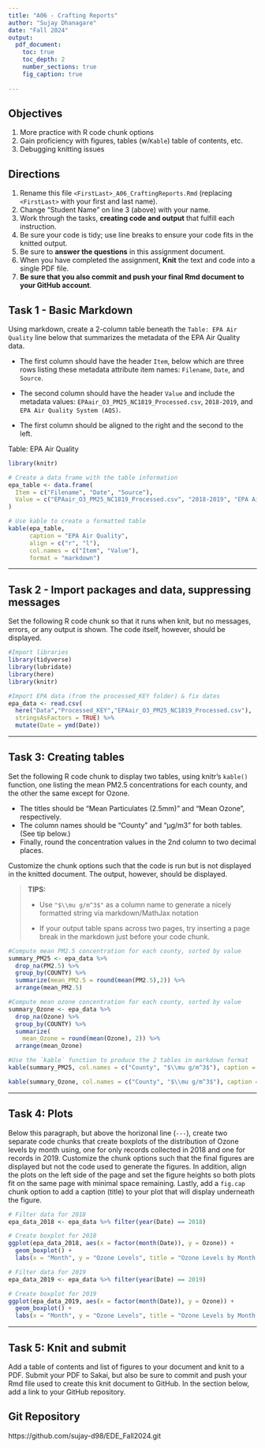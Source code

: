 ```yaml
---
title: "A06 - Crafting Reports"
author: "Sujay Dhanagare"
date: "Fall 2024"
output:
  pdf_document:
    toc: true
    toc_depth: 2
    number_sections: true
    fig_caption: true
  
---
```


## Objectives {-}

1.  More practice with R code chunk options
2.  Gain proficiency with figures, tables (w/`Kable`) table of contents, etc.
3.  Debugging knitting issues

## Directions {-}

1.  Rename this file `<FirstLast>_A06_CraftingReports.Rmd` (replacing `<FirstLast>` with your first and last name).
2.  Change "Student Name" on line 3 (above) with your name.
3.  Work through the tasks, **creating code and output** that fulfill each instruction.
4.  Be sure your code is tidy; use line breaks to ensure your code fits in the knitted output.
5.  Be sure to **answer the questions** in this assignment document.
6.  When you have completed the assignment, **Knit** the text and code into a single PDF file.
7.  **Be sure that you also commit and push your final Rmd document to your GitHub account**.

## Task 1 - Basic Markdown {-}

Using markdown, create a 2-column table beneath the `Table: EPA Air Quality` line below that summarizes the metadata of the EPA Air Quality data.

- The first column should have the header `Item`, below which are three rows listing these metadata attribute item names: `Filename`, `Date`, and `Source`.

- The second column should have the header `Value` and include the metadata values: `EPAair_O3_PM25_NC1819_Processed.csv`, `2018-2019`, and `EPA Air Quality System (AQS)`.

- The first column should be aligned to the right and the second to the left.

Table: EPA Air Quality


```r
library(knitr)

# Create a data frame with the table information
epa_table <- data.frame(
  Item = c("Filename", "Date", "Source"),
  Value = c("EPAair_O3_PM25_NC1819_Processed.csv", "2018-2019", "EPA Air Quality System (AQS)")
)

# Use kable to create a formatted table
kable(epa_table, 
      caption = "EPA Air Quality",
      align = c("r", "l"),
      col.names = c("Item", "Value"),
      format = "markdown")
```
---

## Task 2 - Import packages and data, suppressing messages {-}

Set the following R code chunk so that it runs when knit, but no messages, errors, or any output is shown. The code itself, however, should be displayed.

```r
#Import libraries
library(tidyverse)
library(lubridate)
library(here)
library(knitr)

#Import EPA data (from the processed_KEY folder) & fix dates
epa_data <- read.csv(
  here("Data","Processed_KEY","EPAair_O3_PM25_NC1819_Processed.csv"),
  stringsAsFactors = TRUE) %>% 
  mutate(Date = ymd(Date))
```

---

## Task 3: Creating tables {-}

Set the following R code chunk to display two tables, using knitr's `kable()` function, one listing the mean PM2.5 concentrations for each county, and the other the same except for Ozone. 

-   The titles should be "Mean Particulates (2.5mm)" and "Mean Ozone", respectively. 
-   The column names should be "County" and "µg/m3" for both tables. (See tip below.)
-   Finally, round the concentration values in the 2nd column to two decimal places.

Customize the chunk options such that the code is run but is not displayed in the knitted document. The output, however, should be displayed.

> **TIPS:**
>
> -   Use `"$\\mu g/m^3$"` as a column name to generate a nicely formatted string via markdown/MathJax notation
>
> -   If your output table spans across two pages, try inserting a page break in the markdown just before your code chunk.

\newpage
```r
#Compute mean PM2.5 concentration for each county, sorted by value
summary_PM25 <- epa_data %>% 
  drop_na(PM2.5) %>% 
  group_by(COUNTY) %>% 
  summarize(mean_PM2.5 = round(mean(PM2.5),2)) %>% 
  arrange(mean_PM2.5)

#Compute mean ozone concentration for each county, sorted by value
summary_Ozone <- epa_data %>% 
  drop_na(Ozone) %>% 
  group_by(COUNTY) %>% 
  summarize(
    mean_Ozone = round(mean(Ozone), 2)) %>% 
  arrange(mean_Ozone)

#Use the `kable` function to produce the 2 tables in markdown format
kable(summary_PM25, col.names = c("County", "$\\mu g/m^3$"), caption = "Mean Particulates (2.5mm)")

kable(summary_Ozone, col.names = c("County", "$\\mu g/m^3$"), caption = "Mean Ozone")

```

---

## Task 4: Plots {-}

Below this paragraph, but above the horizonal line (`---`), create two separate code chunks that create boxplots of the distribution of Ozone levels by month using, one for only records collected in 2018 and one for records in 2019. Customize the chunk options such that the final figures are displayed but not the code used to generate the figures. In addition, align the plots on the left side of the page and set the figure heights so both plots fit on the same page with minimal space remaining. Lastly, add a `fig.cap` chunk option to add a caption (title) to your plot that will display underneath the figure.


```r

# Filter data for 2018
epa_data_2018 <- epa_data %>% filter(year(Date) == 2018)

# Create boxplot for 2018
ggplot(epa_data_2018, aes(x = factor(month(Date)), y = Ozone)) +
  geom_boxplot() +
  labs(x = "Month", y = "Ozone Levels", title = "Ozone Levels by Month (2018)")
```

```r

# Filter data for 2019
epa_data_2019 <- epa_data %>% filter(year(Date) == 2019)

# Create boxplot for 2019
ggplot(epa_data_2019, aes(x = factor(month(Date)), y = Ozone)) +
  geom_boxplot() +
  labs(x = "Month", y = "Ozone Levels", title = "Ozone Levels by Month (2019)")
```

---

\newpage

## Task 5: Knit and submit {-}

Add a table of contents and list of figures to your document and knit to a PDF. Submit your PDF to Sakai, but also be sure to commit and push your Rmd file used to create this knit document to GitHub. In the section below, add a link to your GitHub repository.

## Git Repository {-}
https://github.com/sujay-d98/EDE_Fall2024.git

